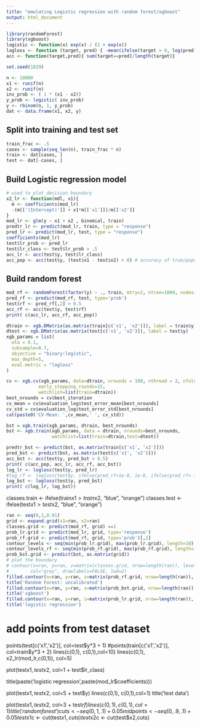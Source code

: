 ```yaml
---
title: "emulating Logistic regression with random forest/xgboost"
output: html_document
---
```


```r
library(randomForest)
library(xgboost)
logistic <- function(x) exp(x) / (1 + exp(x))
logloss <- function (target, pred) { -mean(ifelse(target > 0, log(pred), log(1-pred)))}
acc <- function(target,pred){ sum(target==pred)/length(target)}
```

```r
set.seed(1829)
```

```r
n <- 10000
x1 <- runif(n)
x2 <- runif(n)
inv_prob <- ( 1 * (x1 - x2))
y_prob <- logistic( inv_prob)
y <- rbinom(n, 1, y_prob)
dat <- data.frame(x1, x2, y)
```

## Split into training and test set
```r
train_frac <- .5
cases <- sample(seq_len(n), train_frac * n)
train <- dat[cases, ]
test <- dat[-cases, ]
```

## Build Logistic regression model
```r
# used to plot decision boundary
x2_lr <- function(mdl, x1){
  m <- coefficients(mod_lr)
  -(m[['(Intercept)']] + x1*m[['x1']])/m[['x2']]
}
mod_lr <- glm(y ~ x1 + x2 , binomial, train)
predtr_lr <- predict(mod_lr, train, type = "response")
pred_lr <- predict(mod_lr, test, type = "response")
coefficients(mod_lr)
test$lr_prob <- pred_lr
test$lr_class <- test$lr_prob > .5
acc_lr <- acc(test$y, test$lr_class)
acc_pop <- acc(test$y, (test$x1 - test$x2) > 0) # accuracy of true/population classifier
```

## Build random forest
```r
mod_rf <- randomForest(factor(y) ~ ., train, mtry=2, ntree=1000, nodesize=500)
pred_rf <- predict(mod_rf, test, type='prob')
test$rf <- pred_rf[,2] > 0.5
acc_rf <- acc(test$y, test$rf)
print( c(acc_lr, acc_rf, acc_pop))
```

```r
dtrain <- xgb.DMatrix(as.matrix(train[c('x1', 'x2')]), label = train$y)
dtest <- xgb.DMatrix(as.matrix(test[c('x1', 'x2')]), label = test$y)
xgb_params = list(
  eta = 0.1,
  subsample=0.7,
  objective = "binary:logistic",
  max_depth=5,
  eval.metric = "logloss"
)

cv <- xgb.cv(xgb_params, data=dtrain, nrounds = 100, nthread = 2, nfold = 5,
            early_stopping_rounds=15,
            watchlist=list(train=dtrain))
best_nrounds = cv$best_iteration
cv_mean = cv$evaluation_log$test_error_mean[best_nrounds]
cv_std = cv$evaluation_log$test_error_std[best_nrounds]
cat(paste0('CV-Mean: ',cv_mean,' ', cv_std))

bst = xgb.train(xgb_params, dtrain, best_nrounds)              
bst <- xgb.train(xgb_params, data = dtrain, nrounds=best_nrounds, 
                 watchlist=list(train=dtrain,test=dtest))

predtr_bst <- predict(bst, as.matrix(train[c('x1', 'x2')]))
pred_bst <- predict(bst, as.matrix(test[c('x1', 'x2')]))
acc_bst <- acc(test$y, pred_bst > 0.5)
print( c(acc_pop, acc_lr, acc_rf, acc_bst))
log_lr <- logloss(test$y, pred_lr)
#log_rf <- logloss(test$y, ifelse(pred_rf<1e-8, 1e-8, ifelse(pred_rf< 1 - 1e-8, pred_rf,  1 - 1e-8))) uncalibrated, meaningless
log_bst <- logloss(test$y, pred_bst)
print( c(log_lr, log_bst))
```


classes.train <- ifelse(train$x1>train$x2, "blue", "orange")
classes.test <- ifelse(test$x1>test$x2, "blue", "orange")
```r
ran <- seq(0,1,0.01)
grid <- expand.grid(x1=ran, x2=ran)
classes.grid <- predict(mod_rf, grid) ==1
prob_lr.grid <- predict(mod_lr, grid, type='response')
prob_rf.grid <- predict(mod_rf, grid, type='prob')[,2]
contour_levels <- seq(min(prob_lr.grid), max(prob_lr.grid), length=10)
contour_levels_rf <- seq(min(prob_rf.grid), max(prob_rf.grid), length=10)
prob_bst.grid <- predict(bst, as.matrix(grid))
# plot the boundary
# contour(x=ran, y=ran, z=matrix(classes.grid, nrow=length(ran)), levels=0.5,
#        col="grey", drawlabels=FALSE, lwd=2)
filled.contour(x=ran, y=ran, z=matrix(prob_rf.grid, nrow=length(ran)), levels=contour_levels_rf)
title('Random Forest: uncalibrated')
filled.contour(x=ran, y=ran, z=matrix(prob_bst.grid, nrow=length(ran)), levels=contour_levels)
title('xgboost')
filled.contour(x=ran, y=ran, z=matrix(prob_lr.grid, nrow=length(ran)), levels=contour_levels)
title('logistic regression')
```
# add points from test dataset
points(test[c('x1','x2')], col=test$y*3 + 1)
#points(train[c('x1','x2')], col=train$y*3 + 2)
lines(c(0,1), c(0,1),col=10)
lines(c(0,1), x2_lr(mod_lr,c(0,1)), col=5)


plot(test$x1,test$x2, col=1 + test$lr_class)

title(paste('logistic regression ',paste(mod_lr$coefficients)))

plot(test$x1,test$x2, col=5 + test$y)
lines(c(0,1), c(0,1),col=1)
title('test data')

plot(test$x1,test$x2, col=3 + test$rf)
lines(c(0,1), c(0,1),col=1)
title('random forest')
cuts <- seq(0,1,.1) +0.05
midpoints <- seq(0,.9,.1) +0.05
test$x1c <- cut(test$x1,cuts)
test$x2c <- cut(test$x2,cuts)


